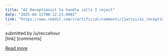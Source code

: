 ```yaml
---
title: "AI Receptionist to handle calls I reject"
date: "2025-04-11T00:12:23.000Z"
link: "https://www.reddit.com/r/artificial/comments/1jwctui/ai_receptionist_to_handle_calls_i_reject/"
---
```


submitted by    /u/reccehour  
 [link]   [comments]

[Read more](https://www.reddit.com/r/artificial/comments/1jwctui/ai_receptionist_to_handle_calls_i_reject/)
